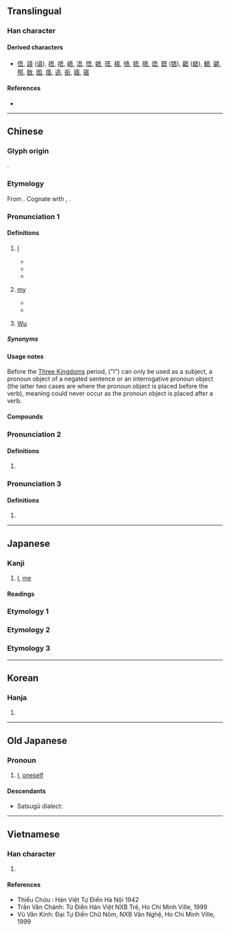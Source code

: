 {{character info/new}}

==Translingual==
{{stroke order|strokes=7}}

===Han character===
{{Han char|rn=30|rad=口|as=04|sn=7|four=10601|canj=MMR|ids=⿱五口}}

====Derived characters====
* [[俉]], [[語]] ([[语]]), [[捂]], [[唔]], [[峿]], [[浯]], [[悟]], [[娪]], [[珸]], [[梧]], [[啎]], [[牾]], [[晤]], [[焐]], [[鋙]] ([[铻]]), [[齬]] ([[龉]]), [[鯃]], [[鼯]], [[郚]], [[敔]], [[圄]], [[痦]], [[逜]], [[衙]], [[寤]], [[窹]]

====References====
* {{Han ref|kx=0180.030|dkj=03379|dj=0398.020|hdz=10585.130|uh=543E|ud=21566|bh=A75E|bd=42846}}

----

==Chinese==
{{zh-forms}}

===Glyph origin===
{{Han etyl}}
{{Han compound|ls=psc|五|口|c1=p|c2=s|t2=mouth}}.

===Etymology===
From {{inh|zh|sit-pro|*ŋa-j ~ ka||I}}. Cognate with {{och-l|我|I}}, {{cog|hak|𠊎|tr=ngài||I}}.

===Pronunciation 1===
{{zh-pron
|m=wú
|m_note=wú - standard; wǔ - common variant
|c=ng4
|h=pfs=ǹg/ngâ
|h_note=ǹg - literary; ngâ - vernacular (“my”)
|md=ngù
|mn=xm,qz,tw:ngô͘/qz,zz:gô͘
|mn-t=u5
|w=3ngu,3hhngg
|mc=1
|oc=1,2
|ma=y
|cat=pron,det,pn
}}

====Definitions====
{{zh-hanzi}}

# {{lb|zh|literary|or|dialectal}} [[I]]
#* {{zh-x|吾 嘗 終日 而 思 矣，不如 須臾 之 所 學 也。|'''I''' have once engaged in thinking for the whole day, and it cannot compare with a moment of learning.|ref=Xunzi|CL}}
#* {{zh-x|如 有 政，雖 不 吾 以，吾 其 與{yù} 聞 之。|If there had been government business, though '''I''' am now not appointed, '''I''' should have been consulted about it.|ref=Analects|CL}}
#* {{zh-x|吾 觀 全 地球 之 社會，未 有 凌亂 ^舊金山 之 華人 者。|From all the societies '''I''' have seen in the world, there is no society as disorderly as the Chinese community in San Francisco.|ref='''1904''' February, {{w|Liang Qichao}}, "''[[:zh:s:新大陸遊記|Travel Notes of the New Continent]]''"|CL}}
# {{lb|zh|literary|or|dialectal}} [[my]]
#* {{zh-x|吾 皇|'''my''' emperor|CL}}
#* {{zh-x|吾 姆|'''my''' mom|H}}
# {{surname|lang=zh}} [[Wu]]

=====Synonyms=====
{{zh-dial|我}}

====Usage notes====
Before the [[w:Three Kingdoms|Three Kingdoms]] period, {{lang|zh|吾}} ("I") can only be used as a subject, a pronoun object of a negated sentence or an interrogative pronoun object (the latter two cases are where the pronoun object is placed before the verb), meaning {{lang|zh|吾}} could never occur as the pronoun object is placed after a verb.

====Compounds====
{{zh-der|伊吾|余吾|先吾著鞭|吾人|吾伊|吾儕|吾兄|吾吾|吾子|吾徒|吾愛|吾當|吾輩|吾道東矣|唯吾獨尊|執金吾|左支右吾|支吾|支吾其詞|支支吾吾|故吾|昆吾|東支西吾|江左夷吾|維吾爾|蒼吾讓兄|金吾|金吾不禁}}

===Pronunciation 2===
{{zh-pron
|m=yá
|mc=2
|oc=n,1
|cat=pn
}}

====Definitions====
{{zh-hanzi}}

# {{zh-only|允吾}}
===Pronunciation 3===
{{zh-pron
|m=yú
|cat=a
}}

====Definitions====
{{zh-hanzi}}

# {{zh-only|吾吾}}
----

==Japanese==

===Kanji===
{{ja-kanji|grade=|rs=口04}}

# [[I]], [[me]]

====Readings====
{{ja-readings
|goon=ぐ
|kanon=ご
|kun=われ-, わ-が, あ-, あが-
}}

===Etymology 1===
{{ja-kanjitab|われ|yomi=k}}
{{ja-kanjitab|わ|yomi=k}}
{{ja-see|我}}

===Etymology 2===
{{ja-kanjitab|あれ|yomi=k}}
{{ja-see|あれ}}

===Etymology 3===
{{ja-kanjitab|あ|yomi=k}}
{{ja-see|あ}}

----

==Korean==

===Hanja===
{{ko-hanja|hangeul=오|rv=o|mr=o}}

# {{defn|lang=ko|sort=口04}}

----

==Old Japanese==

===Pronoun===
{{head|ojp|pronoun|tr=wa|kana|わ}}

# [[I]], [[oneself]]

====Descendants====
* Satsugū dialect: {{l|und|おい|tr=oi}}

----

==Vietnamese==

===Han character===
{{vi-hantu|[[ngô]], [[ngo]]|rs=口04}}

# {{defn|lang=vi|sort=口04}}

====References====
* Thiều Chửu : Hán Việt Tự Điển Hà Nội 1942
* Trần Văn Chánh: Từ Điển Hán Việt NXB Trẻ, Ho Chi Minh Ville, 1999
* Vũ Văn Kính: Đại Tự Điển Chữ Nôm, NXB Văn Nghệ, Ho Chi Minh Ville, 1999
